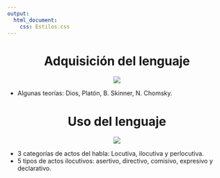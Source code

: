 ```yaml
---
output:
  html_document:
    css: Estilos.css
---
```


<center> <h1> <b> Adquisición del lenguaje </b> </h1> </center>

<center><img src="figs/2_Adquisicion.jpeg"></center>

+ Algunas teorías: Dios, Platón, B. Skinner, N. Chomsky.

<center> <h1> <b> Uso del lenguaje </b> </h1> </center>

<center><img src="figs/2_UsoLenguaje.jpg"></center>

+ 3 categorías de actos del habla: Locutiva, ilocutiva y perlocutiva.
+ 5 tipos de actos ilocutivos: asertivo, directivo, comisivo, expresivo y declarativo.